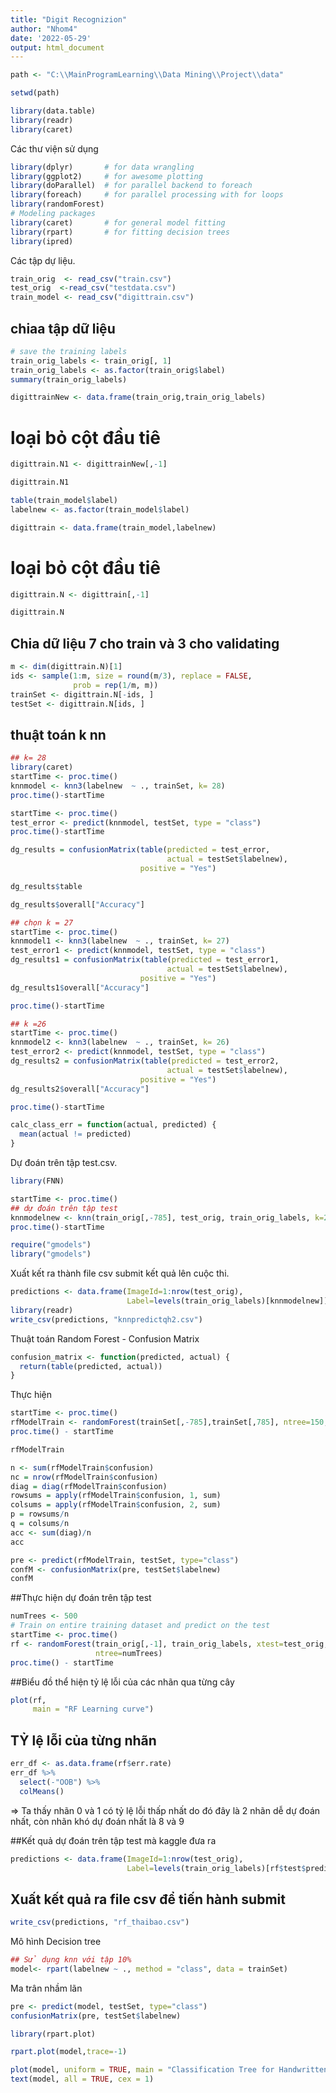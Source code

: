 ```yaml
---
title: "Digit Recognizion"
author: "Nhom4"
date: '2022-05-29'
output: html_document
---
```


```r
path <- "C:\\MainProgramLearning\\Data Mining\\Project\\data"
```
```r
setwd(path)
```
```r
library(data.table)
library(readr)
library(caret)
```
Các thư viện sử dụng
```r
library(dplyr)       # for data wrangling
library(ggplot2)     # for awesome plotting
library(doParallel)  # for parallel backend to foreach
library(foreach)     # for parallel processing with for loops
library(randomForest)
# Modeling packages
library(caret)       # for general model fitting
library(rpart)       # for fitting decision trees
library(ipred)
```
Các tập dự liệu.
```r
train_orig  <- read_csv("train.csv")
test_orig  <-read_csv("testdata.csv")
train_model <- read_csv("digittrain.csv")
```




## chiaa tập dữ liệu
```r
# save the training labels
train_orig_labels <- train_orig[, 1]
train_orig_labels <- as.factor(train_orig$label)
summary(train_orig_labels)
```
```r
digittrainNew <- data.frame(train_orig,train_orig_labels)

```
# loại bỏ cột đầu tiê
```r
digittrain.N1 <- digittrainNew[,-1]

```
```r
digittrain.N1
```

```r
table(train_model$label)
labelnew <- as.factor(train_model$label)
```

```r
digittrain <- data.frame(train_model,labelnew)

```
# loại bỏ cột đầu tiê
```r
digittrain.N <- digittrain[,-1]

```
```r
digittrain.N
```
## Chia dữ liệu 7 cho train và 3 cho validating
```r
m <- dim(digittrain.N)[1]
ids <- sample(1:m, size = round(m/3), replace = FALSE, 
              prob = rep(1/m, m))
trainSet <- digittrain.N[-ids, ]
testSet <- digittrain.N[ids, ]
```

## thuật toán k nn
```r
## k= 28
library(caret)
startTime <- proc.time()
knnmodel <- knn3(labelnew  ~ ., trainSet, k= 28)
proc.time()-startTime
```
```r
startTime <- proc.time()
test_error <- predict(knnmodel, testSet, type = "class")
proc.time()-startTime

```
```r
dg_results = confusionMatrix(table(predicted = test_error, 
                                   actual = testSet$labelnew), 
                             positive = "Yes")
```
```r
dg_results$table
```

```r
dg_results$overall["Accuracy"]
```
```r
## chọn k = 27
startTime <- proc.time()
knnmodel1 <- knn3(labelnew  ~ ., trainSet, k= 27)
test_error1 <- predict(knnmodel, testSet, type = "class")
dg_results1 = confusionMatrix(table(predicted = test_error1, 
                                   actual = testSet$labelnew), 
                             positive = "Yes")
dg_results1$overall["Accuracy"]

proc.time()-startTime
```
```r
## k =26
startTime <- proc.time()
knnmodel2 <- knn3(labelnew  ~ ., trainSet, k= 26)
test_error2 <- predict(knnmodel, testSet, type = "class")
dg_results2 = confusionMatrix(table(predicted = test_error2, 
                                   actual = testSet$labelnew), 
                             positive = "Yes")
dg_results2$overall["Accuracy"]

proc.time()-startTime
```
```r
calc_class_err = function(actual, predicted) {
  mean(actual != predicted)
}
```

Dự đoán trên tập test.csv.
```r
library(FNN)
```
```r
startTime <- proc.time()
## dự đoán trên tập test
knnmodelnew <- knn(train_orig[,-785], test_orig, train_orig_labels, k=27)
proc.time()-startTime
```
```r
require("gmodels")
library("gmodels")

```
Xuất kết ra thành file csv submit kết quả lên cuộc thi.
```r
predictions <- data.frame(ImageId=1:nrow(test_orig), 
                          Label=levels(train_orig_labels)[knnmodelnew])
library(readr)
write_csv(predictions, "knnpredictqh2.csv") 
```
Thuật toán Random Forest
- Confusion Matrix
```r
confusion_matrix <- function(predicted, actual) {
  return(table(predicted, actual))
}

```

Thực hiện
```r
startTime <- proc.time()
rfModelTrain <- randomForest(trainSet[,-785],trainSet[,785], ntree=150,mtry = 28)
proc.time() - startTime

```
```r
rfModelTrain

```


```r
n <- sum(rfModelTrain$confusion)
nc = nrow(rfModelTrain$confusion)
diag = diag(rfModelTrain$confusion)
rowsums = apply(rfModelTrain$confusion, 1, sum)
colsums = apply(rfModelTrain$confusion, 2, sum)
p = rowsums/n
q = colsums/n
acc <- sum(diag)/n
acc
```

```r
pre <- predict(rfModelTrain, testSet, type="class")
confM <- confusionMatrix(pre, testSet$labelnew)
confM
```

##Thực hiện dự đoán trên tập test


```r
numTrees <- 500
# Train on entire training dataset and predict on the test
startTime <- proc.time()
rf <- randomForest(train_orig[,-1], train_orig_labels, xtest=test_orig, mtry = 28,
                   ntree=numTrees)
proc.time() - startTime

```

##Biểu đồ thể hiện tỷ lệ lỗi của các nhãn qua từng cây
```r
plot(rf, 
     main = "RF Learning curve")

```

## TỶ lệ lỗi của từng nhãn
```r
err_df <- as.data.frame(rf$err.rate)
err_df %>%
  select(-"OOB") %>%
  colMeans() 
```   
   
   => Ta thấy nhãn 0 và 1 có tỷ lệ lỗi thấp nhất do đó đây là 2 nhãn dễ dự đoán nhất, còn nhãn khó dự đoán nhất là 8 và 9

##Kết quả dự đoán trên tập test mà kaggle đưa ra
```r
predictions <- data.frame(ImageId=1:nrow(test_orig), 
                          Label=levels(train_orig_labels)[rf$test$predicted])
```

## Xuất kết quả ra file csv để tiến hành submit
```r
write_csv(predictions, "rf_thaibao.csv")
```

Mô hình Decision tree
```r
## Sử dụng knn với tập 10%
model<- rpart(labelnew ~ ., method = "class", data = trainSet)
```
Ma trân nhầm lãn
```r
pre <- predict(model, testSet, type="class")
confusionMatrix(pre, testSet$labelnew)
```
```r
library(rpart.plot)

rpart.plot(model,trace=-1)

plot(model, uniform = TRUE, main = "Classification Tree for Handwritten Digit Recognition ",)
text(model, all = TRUE, cex = 1)
```






















































